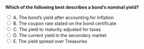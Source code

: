 ::: {.question-block}

<form onsubmit="event.preventDefault(); checkAnswer('module6_mcq_q26')" data-correct-answer="B">
<strong style="display: block;">Which of the following best describes a bond’s nominal yield?</strong>

<label><input type="radio" name="module6_mcq_q26" value="A"> A. The bond’s yield after accounting for inflation</label><br>
<label><input type="radio" name="module6_mcq_q26" value="B"> B. The coupon rate stated on the bond certificate</label><br>
<label><input type="radio" name="module6_mcq_q26" value="C"> C. The yield to maturity adjusted for taxes</label><br>
<label><input type="radio" name="module6_mcq_q26" value="D"> D. The current yield in the secondary market</label><br>
<label><input type="radio" name="module6_mcq_q26" value="E"> E. The yield spread over Treasuries</label><br>
</form>

<div id="feedback-module6_mcq_q26" class="feedback" data-status="" style="display:none;">
✅ Correct: B. The nominal yield is simply the stated annual coupon rate.
</div>

:::
